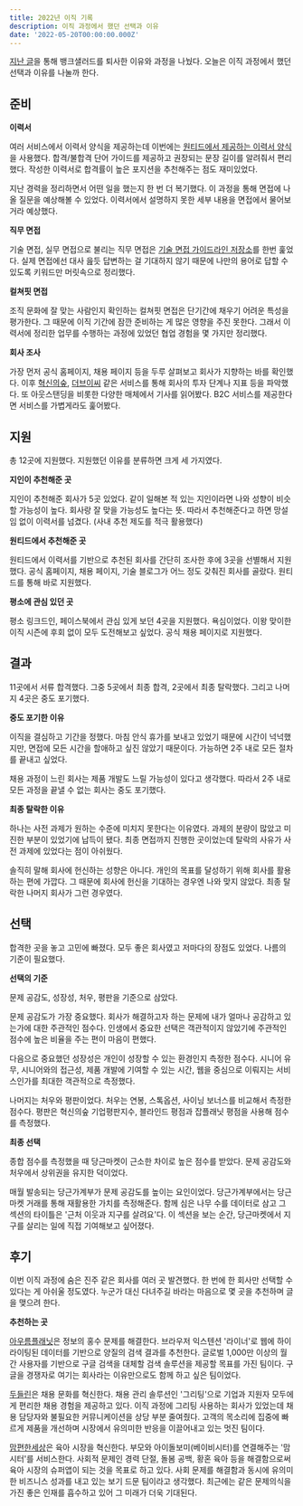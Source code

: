 ```yaml
---
title: 2022년 이직 기록
description: 이직 과정에서 했던 선택과 이유
date: '2022-05-20T00:00:00.000Z'
---
```


[지난 글](/2022/resignation-from-banksalad)을 통해 뱅크샐러드를 퇴사한 이유와 과정을 나눴다. 오늘은 이직 과정에서 했던 선택과 이유를 나눌까 한다.

## 준비

**이력서**

여러 서비스에서 이력서 양식을 제공하는데 이번에는 [원티드에서 제공하는 이력서 양식](https://www.wanted.co.kr/cv/intro)을 사용했다. 합격/불합격 단어 가이드를 제공하고 권장되는 문장 길이를 알려줘서 편리했다. 작성한 이력서로 합격률이 높은 포지션을 추천해주는 점도 재미있었다.

지난 경력을 정리하면서 어떤 일을 했는지 한 번 더 복기했다. 이 과정을 통해 면접에 나올 질문을 예상해볼 수 있었다. 이력서에서 설명하지 못한 세부 내용을 면접에서 물어보거라 예상했다.

**직무 면접**

기술 면접, 실무 면접으로 불리는 직무 면접은 [기술 면접 가이드라인 저장소](https://github.com/JaeYeopHan/Interview_Question_for_Beginner)를 한번 훑었다. 실제 면접에선 대사 읊듯 답변하는 걸 기대하지 않기 때문에 나만의 용어로 답할 수 있도록 키워드만 머릿속으로 정리했다.

**컬쳐핏 면접**

조직 문화에 잘 맞는 사람인지 확인하는 컬쳐핏 면접은 단기간에 채우기 어려운 특성을 평가한다. 그 때문에 이직 기간에 잠깐 준비하는 게 많은 영향을 주진 못한다. 그래서 이력서에 정리한 업무를 수행하는 과정에 있었던 협업 경험을 몇 가지만 정리했다.

**회사 조사**

가장 먼저 공식 홈페이지, 채용 페이지 등을 두루 살펴보고 회사가 지향하는 바를 확인했다. 이후 [혁신의숲](https://innoforest.co.kr/), [더브이씨](https://thevc.kr/) 같은 서비스를 통해 회사의 투자 단계나 지표 등을 파악했다. 또 아웃스탠딩을 비롯한 다양한 매체에서 기사를 읽어봤다. B2C 서비스를 제공한다면 서비스를 가볍게라도 훑어봤다.

## 지원

총 12곳에 지원했다. 지원했던 이유를 분류하면 크게 세 가지였다.

**지인이 추천해준 곳**

지인이 추천해준 회사가 5곳 있었다. 같이 일해본 적 있는 지인이라면 나와 성향이 비슷할 가능성이 높다. 회사랑 잘 맞을 가능성도 높다는 뜻. 따라서 추천해준다고 하면 망설임 없이 이력서를 넘겼다. (사내 추천 제도를 적극 활용했다)

**원티드에서 추천해준 곳**

원티드에서 이력서를 기반으로 추천된 회사를 간단히 조사한 후에 3곳을 선별해서 지원했다. 공식 홈페이지, 채용 페이지, 기술 블로그가 어느 정도 갖춰진 회사를 골랐다. 원티드를 통해 바로 지원했다.

**평소에 관심 있던 곳**

평소 링크드인, 페이스북에서 관심 있게 보던 4곳을 지원했다. 욕심이었다. 이왕 맞이한 이직 시즌에 후회 없이 모두 도전해보고 싶었다. 공식 채용 페이지로 지원했다.

## 결과

11곳에서 서류 합격했다. 그중 5곳에서 최종 합격, 2곳에서 최종 탈락했다. 그리고 나머지 4곳은 중도 포기했다.

**중도 포기한 이유**

이직을 결심하고 기간을 정했다. 마침 안식 휴가를 보내고 있었기 때문에 시간이 넉넉했지만, 면접에 모든 시간을 할애하고 싶진 않았기 때문이다. 가능하면 2주 내로 모든 절차를 끝내고 싶었다.

채용 과정이 느린 회사는 제품 개발도 느릴 가능성이 있다고 생각했다. 따라서 2주 내로 모든 과정을 끝낼 수 없는 회사는 중도 포기했다.

**최종 탈락한 이유**

하나는 사전 과제가 원하는 수준에 미치지 못한다는 이유였다. 과제의 분량이 많았고 미진한 부분이 있었기에 납득이 됐다. 최종 면접까지 진행한 곳이었는데 탈락의 사유가 사전 과제에 있었다는 점이 아쉬웠다.

솔직히 말해 회사에 헌신하는 성향은 아니다. 개인의 목표를 달성하기 위해 회사를 활용하는 편에 가깝다. 그 때문에 회사에 헌신을 기대하는 경우엔 나와 맞지 않았다. 최종 탈락한 나머지 회사가 그런 경우였다.

## 선택

합격한 곳을 놓고 고민에 빠졌다. 모두 좋은 회사였고 저마다의 장점도 있었다. 나름의 기준이 필요했다.

**선택의 기준**

문제 공감도, 성장성, 처우, 평판을 기준으로 삼았다.

문제 공감도가 가장 중요했다. 회사가 해결하고자 하는 문제에 내가 얼마나 공감하고 있는가에 대한 주관적인 점수다. 인생에서 중요한 선택은 객관적이지 않았기에 주관적인 점수에 높은 비율을 주는 편이 마음이 편했다.

다음으로 중요했던 성장성은 개인이 성장할 수 있는 환경인지 측정한 점수다. 시니어 유무, 시니어와의 접근성, 제품 개발에 기여할 수 있는 시간, 웹을 중심으로 이뤄지는 서비스인가를 최대한 객관적으로 측정했다.

나머지는 처우와 평판이었다. 처우는 연봉, 스톡옵션, 사이닝 보너스를 비교해서 측정한 점수다. 평판은 혁신의숲 기업평판지수, 블라인드 평점과 잡플래닛 평점을 사용해 점수를 측정했다.

**최종 선택**

종합 점수를 측정했을 때 당근마켓이 근소한 차이로 높은 점수를 받았다. 문제 공감도와 처우에서 상위권을 유지한 덕이었다.

매월 발송되는 당근가계부가 문제 공감도를 높이는 요인이었다. 당근가계부에서는 당근마켓 거래를 통해 재활용한 가치를 측정해준다. 함께 심은 나무 수를 데이터로 삼고 그 섹션의 타이틀은 '근처 이웃과 지구를 살려요'다. 이 섹션을 보는 순간, 당근마켓에서 지구를 살리는 일에 직접 기여해보고 싶어졌다.

## 후기

이번 이직 과정에 숨은 진주 같은 회사를 여러 곳 발견했다. 한 번에 한 회사만 선택할 수 있다는 게 아쉬울 정도였다. 누군가 대신 다녀주길 바라는 마음으로 몇 곳을 추천하며 글을 맺으려 한다.

**추천하는 곳**

[아우름플래닛](https://liner.oopy.io/intro)은 정보의 홍수 문제를 해결한다. 브라우저 익스텐션 '라이너'로 웹에 하이라이팅된 데이터를 기반으로 양질의 검색 결과를 추천한다. 글로벌 1,000만 이상의 월간 사용자를 기반으로 구글 검색을 대체할 검색 솔루션을 제공할 목표를 가진 팀이다. 구글을 경쟁자로 여기는 회사라는 이유만으로도 함께 하고 싶은 팀이었다.

[두들린](https://www.doodlin.co.kr/)은 채용 문화를 혁신한다. 채용 관리 솔루션인 '그리팅'으로 기업과 지원자 모두에게 편리한 채용 경험을 제공하고 있다. 이직 과정에 그리팅 사용하는 회사가 있었는데 채용 담당자와 불필요한 커뮤니케이션을 상당 부분 줄여줬다. 고객의 목소리에 집중에 빠르게 제품을 개선하며 시장에서 유의미한 반응을 이끌어내고 있는 멋진 팀이다.

[맘편한세상](https://www.mfort.co.kr/)은 육아 시장을 혁신한다. 부모와 아이돌보미(베이비시터)를 연결해주는 '맘시터'를 서비스한다. 사회적 문제인 경력 단절, 돌봄 공백, 황혼 육아 등을 해결함으로써 육아 시장의 슈퍼앱이 되는 것을 목표로 하고 있다. 사회 문제를 해결함과 동시에 유의미한 비즈니스 성과를 내고 있는 보기 드문 팀이라고 생각했다. 최근에는 같은 문제의식을 가진 좋은 인재를 흡수하고 있어 그 미래가 더욱 기대된다.

